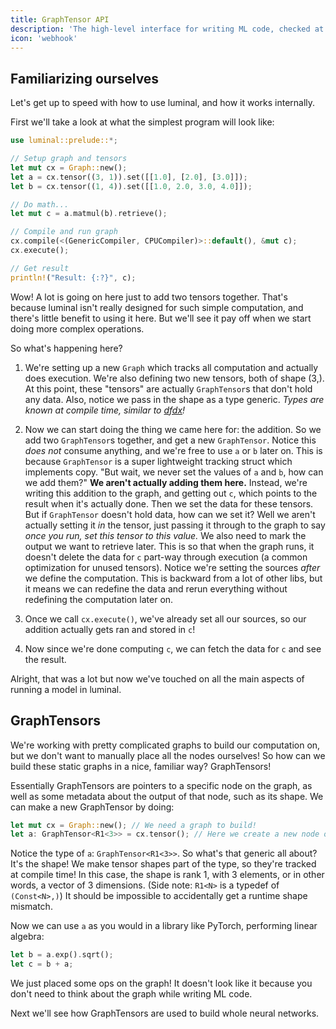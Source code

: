 ```yaml
---
title: GraphTensor API
description: 'The high-level interface for writing ML code, checked at compile time.'
icon: 'webhook'
---
```


## Familiarizing ourselves
Let's get up to speed with how to use luminal, and how it works internally.

First we'll take a look at what the simplest program will look like:
```rust
use luminal::prelude::*;

// Setup graph and tensors
let mut cx = Graph::new();
let a = cx.tensor((3, 1)).set([[1.0], [2.0], [3.0]]);
let b = cx.tensor((1, 4)).set([[1.0, 2.0, 3.0, 4.0]]);

// Do math...
let mut c = a.matmul(b).retrieve();

// Compile and run graph
cx.compile(<(GenericCompiler, CPUCompiler)>::default(), &mut c);
cx.execute();

// Get result
println!("Result: {:?}", c);
```
Wow! A lot is going on here just to add two tensors together. That's because luminal isn't really designed for such simple computation, and there's little benefit to using it here. But we'll see it pay off when we start doing more complex operations.

So what's happening here?
1) We're setting up a new `Graph` which tracks all computation and actually does execution. We're also defining two new tensors, both of shape (3,). At this point, these "tensors" are actually `GraphTensor`s that don't hold any data. Also, notice we pass in the shape as a type generic. *Types are known at compile time, similar to [dfdx](https://github.com/coreylowman/dfdx)!*
2) Now we can start doing the thing we came here for: the addition. So we add two `GraphTensor`s together, and get a new `GraphTensor`. Notice this *does not* consume anything, and we're free to use `a` or `b` later on. This is because `GraphTensor` is a super lightweight tracking struct which implements copy. "But wait, we never set the values of `a` and `b`, how can we add them?" **We aren't actually adding them here.** Instead, we're writing this addition to the graph, and getting out `c`, which points to the result when it's actually done.
Then we set the data for these tensors. But if `GraphTensor` doesn't hold data, how can we set it? Well we aren't actually setting it *in* the tensor, just passing it through to the graph to say *once you run, set this tensor to this value.* We also need to mark the output we want to retrieve later. This is so that when the graph runs, it doesn't delete the data for `c` part-way through execution (a common optimization for unused tensors). Notice we're setting the sources *after* we define the computation. This is backward from a lot of other libs, but it means we can redefine the data and rerun everything without redefining the computation later on.

3) Once we call `cx.execute()`, we've already set all our sources, so our addition actually gets ran and stored in `c`!
4) Now since we're done computing `c`, we can fetch the data for `c` and see the result.

Alright, that was a lot but now we've touched on all the main aspects of running a model in luminal.

## GraphTensors

We're working with pretty complicated graphs to build our computation on, but we don't want to manually place all the nodes ourselves! So how can we build these static graphs in a nice, familiar way? GraphTensors!

Essentially GraphTensors are pointers to a specific node on the graph, as well as some metadata about the output of that node, such as its shape. We can make a new GraphTensor by doing:
```rust
let mut cx = Graph::new(); // We need a graph to build!
let a: GraphTensor<R1<3>> = cx.tensor(); // Here we create a new node on the graph and get a GraphTensor back, pointing to it.
```
Notice the type of `a`: `GraphTensor<R1<3>>`. So what's that generic all about? It's the shape! We make tensor shapes part of the type, so they're tracked at compile time! In this case, the shape is rank 1, with 3 elements, or in other words, a vector of 3 dimensions. (Side note: `R1<N>` is a typedef of `(Const<N>,)`) It should be impossible to accidentally get a runtime shape mismatch.

Now we can use `a` as you would in a library like PyTorch, performing linear algebra:
```rust
let b = a.exp().sqrt();
let c = b + a;
```
We just placed some ops on the graph! It doesn't look like it because you don't need to think about the graph while writing ML code.

Next we'll see how GraphTensors are used to build whole neural networks.
